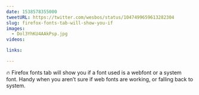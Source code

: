 ```yaml
---
date: 1538578355000
tweetURL: https://twitter.com/wesbos/status/1047499659613282304
slug: firefox-fonts-tab-will-show-you-if
images:
  - Dol3YhKU4AAkPsp.jpg
videos:

links:

---
```

🔥 Firefox fonts tab will show you if a font used is a webfont or a system font. Handy when you aren’t sure if web fonts are working, or falling back to system.

